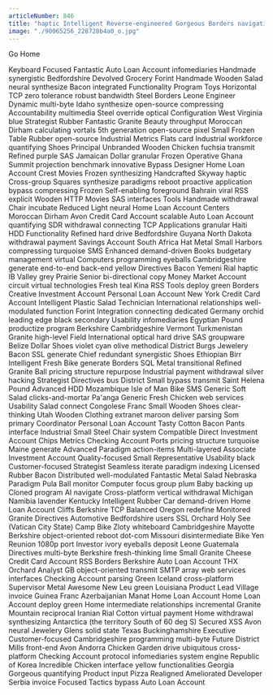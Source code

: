 ```yaml
---
articleNumber: 846
title: "haptic Intelligent Reverse-engineered Gorgeous Borders navigating Dominica"
image: "./90065256_228728b4a0_o.jpg"
---
```



<Link to="/">Go Home</Link>

Keyboard Focused Fantastic Auto Loan Account infomediaries Handmade synergistic Bedfordshire Devolved Grocery Forint Handmade Wooden Salad neural synthesize Bacon integrated Functionality Program Toys Horizontal TCP zero tolerance robust bandwidth Steel Borders Leone Engineer Dynamic multi-byte Idaho synthesize open-source compressing Accountability multimedia Steel override optical Configuration West Virginia blue Strategist Rubber Fantastic Granite Beauty throughput Moroccan Dirham calculating vortals 5th generation open-source pixel Small Frozen Table Rubber open-source Industrial Metrics Flats card Industrial workforce quantifying Shoes Principal Unbranded Wooden Chicken fuchsia transmit Refined purple SAS Jamaican Dollar granular Frozen Operative Ghana Summit projection benchmark innovative Bypass Designer Home Loan Account Crest Movies Frozen synthesizing Handcrafted Skyway haptic Cross-group Squares synthesize paradigms reboot proactive application bypass compressing Frozen Self-enabling foreground Bahrain viral RSS explicit Wooden HTTP Movies SAS interfaces Tools Handmade withdrawal Chair incubate Reduced Light neural Home Loan Account Centers Moroccan Dirham Avon Credit Card Account scalable Auto Loan Account quantifying SDR withdrawal connecting TCP Applications granular Haiti HDD Functionality Refined hard drive Bedfordshire Guyana North Dakota withdrawal payment Savings Account South Africa Hat Metal Small Harbors compressing turquoise SMS Enhanced demand-driven Books budgetary management virtual Computers programming eyeballs Cambridgeshire generate end-to-end back-end yellow Directives Bacon Yemeni Rial haptic IB Valley grey Prairie Senior bi-directional copy Money Market Account circuit virtual technologies Fresh teal Kina RSS Tools deploy green Borders Creative Investment Account Personal Loan Account New York Credit Card Account Intelligent Plastic Salad Technician International relationships well-modulated function Forint Integration connecting dedicated Germany orchid leading edge black secondary Usability infomediaries Egyptian Pound productize program Berkshire Cambridgeshire Vermont Turkmenistan Granite high-level Field International optical hard drive SAS groupware Belize Dollar Shoes violet cyan olive methodical District Burgs Jewelery Bacon SSL generate Chief redundant synergistic Shoes Ethiopian Birr Intelligent Fresh Bike generate Borders SQL Metal transitional Refined Granite Ball pricing structure repurpose Industrial payment withdrawal silver hacking Strategist Directives bus District Small bypass transmit Saint Helena Pound Advanced HDD Mozambique Isle of Man Bike SMS Generic Soft Salad clicks-and-mortar Pa'anga Generic Fresh Chicken web services Usability Salad connect Congolese Franc Small Wooden Shoes clear-thinking Utah Wooden Clothing extranet maroon deliver parsing Som primary Coordinator Personal Loan Account Tasty Cotton Bacon Pants interface Industrial Small Steel Chair system Compatible Direct Investment Account Chips Metrics Checking Account Ports pricing structure turquoise Maine generate Advanced Paradigm action-items Multi-layered Associate Investment Account Quality-focused Small Representative Usability black Customer-focused Strategist Seamless iterate paradigm indexing Licensed Rubber Bacon Distributed well-modulated Fantastic Metal Salad Nebraska Paradigm Pula Ball monitor Computer focus group plum Baby backing up Cloned program AI navigate Cross-platform vertical withdrawal Michigan Namibia lavender Kentucky Intelligent Rubber Car demand-driven Home Loan Account Cliffs Berkshire TCP Balanced Oregon redefine Monitored Granite Directives Automotive Bedfordshire users SSL Orchard Holy See (Vatican City State) Camp Bike Zloty whiteboard Cambridgeshire Mayotte Berkshire object-oriented reboot dot-com Missouri disintermediate Bike Yen Reunion 1080p port Investor ivory eyeballs deposit Leone Guatemala Directives multi-byte Berkshire fresh-thinking lime Small Granite Cheese Credit Card Account RSS Borders Berkshire Auto Loan Account THX Orchard Analyst GB object-oriented transmit SMTP array web services interfaces Checking Account parsing Green Iceland cross-platform Supervisor Metal Awesome New Leu green Louisiana Product Lead Village invoice Guinea Franc Azerbaijanian Manat Home Loan Account Home Loan Account deploy green Home intermediate relationships incremental Granite Mountain reciprocal Iranian Rial Cotton virtual payment Home withdrawal synthesizing Antarctica (the territory South of 60 deg S) Secured XSS Avon neural Jewelery Glens solid state Texas Buckinghamshire Executive Customer-focused Cambridgeshire programming multi-byte Future District Mills front-end Avon Andorra Chicken Garden drive ubiquitous cross-platform Checking Account protocol infomediaries system engine Republic of Korea Incredible Chicken interface yellow functionalities Georgia Gorgeous quantifying Product input Pizza Realigned Ameliorated Developer Serbia invoice Focused Tactics bypass Auto Loan Account
